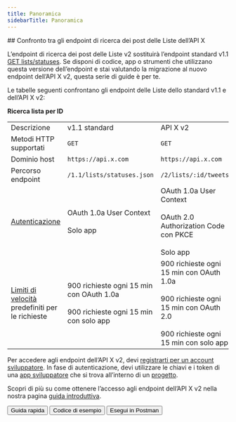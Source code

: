 ```yaml
---
title: Panoramica
sidebarTitle: Panoramica
---
```



<div id="comparing-x-apis-list-posts-lookup-endpoints">
  ## Confronto tra gli endpoint di ricerca dei post delle Liste dell’API X
</div>

L’endpoint di ricerca dei post delle Liste v2 sostituirà l’endpoint standard v1.1 [GET lists/statuses](https://developer.x.com/en/docs/twitter-api/v1/accounts-and-users/create-manage-lists/api-reference/get-lists-statuses). Se disponi di codice, app o strumenti che utilizzano questa versione dell’endpoint e stai valutando la migrazione al nuovo endpoint dell’API X v2, questa serie di guide è per te.

Le tabelle seguenti confrontano gli endpoint delle Liste dello standard v1.1 e dell’API X v2:

**Ricerca lista per ID**

|     |     |     |
| :--- | :--- | :--- |
| Descrizione | v1.1 standard | API X v2 |
| Metodi HTTP supportati | `GET` | `GET` |
| Dominio host | `https://api.x.com` | `https://api.x.com` |
| Percorso endpoint | `/1.1/lists/statuses.json` | `/2/lists/:id/tweets` |
| [Autenticazione](/it/resources/fundamentals/authentication) | OAuth 1.0a User Context<br /><br />Solo app | OAuth 1.0a User Context<br /><br />OAuth 2.0 Authorization Code con PKCE<br /><br />Solo app |
| [Limiti di velocità](/it/resources/fundamentals/rate-limits) predefiniti per le richieste | 900 richieste ogni 15 min con OAuth 1.0a<br /><br />900 richieste ogni 15 min con solo app | 900 richieste ogni 15 min con OAuth 1.0a<br /><br />900 richieste ogni 15 min con OAuth 2.0<br /><br />900 richieste ogni 15 min con solo app |

Per accedere agli endpoint dell’API X v2, devi [registrarti per un account sviluppatore](https://developer.x.com/en/portal/petition/essential/basic-info). In fase di autenticazione, devi utilizzare le chiavi e i token di una [app sviluppatore](/it/resources/fundamentals/developer-apps) che si trova all’interno di un [progetto](/it/resources/fundamentals/projects).

Scopri di più su come ottenere l’accesso agli endpoint dell’API X v2 nella nostra pagina [guida introduttiva](/it/x-api/getting-started/getting-access).

<div className="flex space-x-2">
  <Button href="/it/x-api/lists/list-tweets/quickstart">
    Guida rapida
  </Button>

  <Button href="https://github.com/xdevplatform/Twitter-API-v2-sample-code">
    Codice di esempio
  </Button>

  <Button href="https://app.getpostman.com/run-collection/9956214-784efcda-ed4c-4491-a4c0-a26470a67400">
    Esegui in Postman
  </Button>
</div>